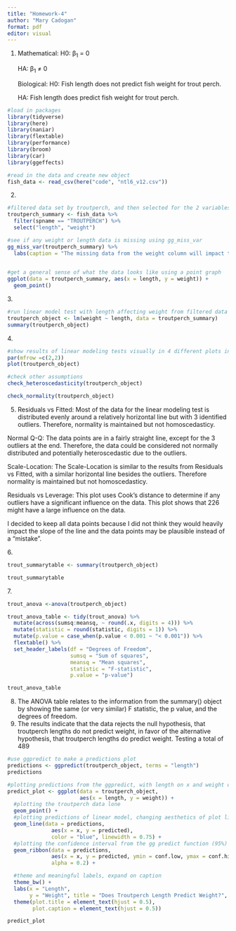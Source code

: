 ```yaml
---
title: "Homework-4"
author: "Mary Cadogan"
format: pdf
editor: visual
---
```


1.  Mathematical: H0: β~1~ = 0

    HA: β~1~ ≠ 0

    Biological: H0: Fish length does not predict fish weight for trout perch.

    HA: Fish length does predict fish weight for trout perch.

```r
#load in packages
library(tidyverse)
library(here)
library(naniar)
library(flextable)
library(performance)
library(broom)
library(car)
library(ggeffects)
```

```r
#read in the data and create new object
fish_data <- read_csv(here("code", "ntl6_v12.csv"))
```

2.  

```r
#filtered data set by troutperch, and then selected for the 2 variables we are looking at: length and weight
troutperch_summary <- fish_data %>% 
  filter(spname == "TROUTPERCH") %>% 
  select("length", "weight") 
```

```r
#see if any weight or length data is missing using gg_miss_var
gg_miss_var(troutperch_summary) %>% 
  labs(caption = "The missing data from the weight column will impact the hypotheses due to weight being the dependent variable we are testing. 200 missing variables is a substantial amount of data that cannot be utilized to determine a linear relationship. There was no missing data for fish lengths. ")
  
```

```r
#get a general sense of what the data looks like using a point graph
ggplot(data = troutperch_summary, aes(x = length, y = weight)) + 
  geom_point() 
```

3\.

```r
#run linear model test with length affecting weight from filtered data set 
troutperch_object <- lm(weight ~ length, data = troutperch_summary)
summary(troutperch_object)
```

4\.

```r
#show results of linear modeling tests visually in 4 different plots in a grid
par(mfrow =c(2,2))
plot(troutperch_object)

#check other assumptions
check_heteroscedasticity(troutperch_object)

check_normality(troutperch_object)
```

5.  Residuals vs Fitted: Most of the data for the linear modeling test is distributed evenly around a relatively horizontal line but with 3 identified outliers. Therefore, normality is maintained but not homoscedasticy.

Normal Q-Q: The data points are in a fairly straight line, except for the 3 outliers at the end. Therefore, the data could be considered not normally distributed and potentially heteroscedastic due to the outliers.

Scale-Location: The Scale-Location is similar to the results from Residuals vs Fitted, with a similar horizontal line besides the outliers. Therefore normality is maintained but not homoscedasticy.

Residuals vs Leverage: This plot uses Cook's distance to determine if any outliers have a significant influence on the data. This plot shows that 226 might have a large influence on the data.

I decided to keep all data points because I did not think they would heavily impact the slope of the line and the data points may be plausible instead of a "mistake".

6\.

```r
trout_summarytable <- summary(troutperch_object)

trout_summarytable
```

7\.

```r
trout_anova <-anova(troutperch_object)

trout_anova_table <- tidy(trout_anova) %>% 
  mutate(across(sumsq:meansq, ~ round(.x, digits = 4))) %>%
  mutate(statistic = round(statistic, digits = 1)) %>% 
  mutate(p.value = case_when(p.value < 0.001 ~ "< 0.001")) %>%
  flextable() %>% 
  set_header_labels(df = "Degrees of Freedom", 
                    sumsq = "Sum of squares",
                    meansq = "Mean squares",
                    statistic = "F-statistic",
                    p.value = "p-value")

trout_anova_table
```

8.  The ANOVA table relates to the information from the summary() object by showing the same (or very similar) F statistic, the p value, and the degrees of freedom.
9.  The results indicate that the data rejects the null hypothesis, that troutperch lengths do not predict weight, in favor of the alternative hypothesis, that troutperch lengths do predict weight. Testing a total of 489

```r
#use ggpredict to make a predictions plot
predictions <- ggpredict(troutperch_object, terms = "length")
predictions

#plotting predictions from the ggpredict, with length on x and weight on y
predict_plot <- ggplot(data = troutperch_object, 
                       aes(x = length, y = weight)) +
  #plotting the troutperch data lone
  geom_point() +
  #plotting predictions of linear model, changing aesthetics of plot line
  geom_line(data = predictions, 
              aes(x = x, y = predicted), 
              color = "blue", linewidth = 0.75) +
  #plotting the confidence interval from the gg predict function (95%)
  geom_ribbon(data = predictions, 
              aes(x = x, y = predicted, ymin = conf.low, ymax = conf.high), 
              alpha = 0.2) +

  #theme and meaningful labels, expand on caption
  theme_bw() +
  labs(x = "Length",
       y = "Weight", title = "Does Troutperch Length Predict Weight?", caption = "Linear model predictions determined using lm() test. Data source: North Temperate Lakes LTER: Fish Lengths and Weights (1981)") +
  theme(plot.title = element_text(hjust = 0.5),
        plot.caption = element_text(hjust = 0.5))

predict_plot
```
